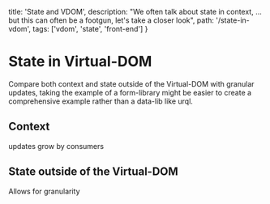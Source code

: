 
  title: 'State and VDOM',
  description:
    "We often talk about state in context, ... but this can often be a footgun, let's take a closer look",
  path: '/state-in-vdom',
  tags: ['vdom', 'state', 'front-end']
}

# State in Virtual-DOM

Compare both context and state outside of the Virtual-DOM with granular updates, taking
the example of a form-library might be easier to create a comprehensive example rather than
a data-lib like urql.

## Context

updates grow by consumers

## State outside of the Virtual-DOM

Allows for granularity
